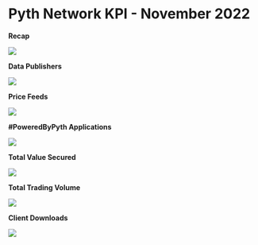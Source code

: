# Pyth Network KPI - November 2022

**Recap**

![](../../../images/kpi/november-22/Momentum%20November-22.jpg)

**Data Publishers**

![](../../../images/kpi/november-22/Publisher%20Growth%20November%20v2.png)

**Price Feeds**

![](../../../images/kpi/november-22/Price%20Feeds%20November.png)

**#PoweredByPyth Applications**

![](../../../images/kpi/november-22/Apps%20Integrations.png)

**Total Value Secured**

![](../../../images/kpi/november-22/November%20dApps%20TVS.png)

**Total Trading Volume**

![](../../../images/kpi/november-22/November%20Trading%20Volume.png)

**Client Downloads**

![](../../../images/kpi/november-22/Client%20Downloads%20Cumulative%20November.png)
